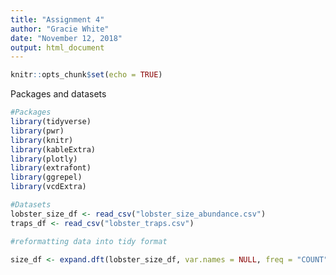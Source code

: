 ```yaml
---
title: "Assignment 4"
author: "Gracie White"
date: "November 12, 2018"
output: html_document
---
```


```r
knitr::opts_chunk$set(echo = TRUE)
```
Packages and datasets
```r
#Packages
library(tidyverse)
library(pwr)
library(knitr)
library(kableExtra)
library(plotly)
library(extrafont)
library(ggrepel)
library(vcdExtra)

#Datasets
lobster_size_df <- read_csv("lobster_size_abundance.csv")
traps_df <- read_csv("lobster_traps.csv")

#reformatting data into tidy format

size_df <- expand.dft(lobster_size_df, var.names = NULL, freq = "COUNT")

```


